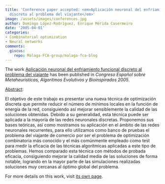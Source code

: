 ```yaml
---
title: 'Conference paper accepted: <em>Aplicación neuronal del enfriamiento funcional
  discreto al problema del viajante</em>'
image: /assets/images/conferences.jpg
author: Domingo López-Rodríguez, Enrique Mérida Casermeiro
date: '2005-04-01'
categories:
- Combinatorial optimization
- Neural networks
comments:
  giscus:
    repo: Malaga-FCA-group/malaga-fca-blog
---
```


The work <u>Aplicación neuronal del enfriamiento funcional discreto al problema del viajante</u> has been published in <em><em>Congreso Español sobre Metaheurísticas, Algoritmos Evolutivos y Bioinspirados</em> 2005</em>.

<u>Abstract</u>:



El objetivo de este trabajo es presentar una nueva técnica de optimización discreta que permite reducir el número de mínimos locales en la función de energía de la red, consiguiendo así mejorar sensiblemente la calidad de las soluciones obtenidas. Debido a su generalidad, esta técnica puede ser aplicada a la mayoría de las redes neuronales discretas. Proponemos sus bases teóricas, así como mostramos su aplicación en el ámbito de las redes neuronales recurrentes, para ello utilizamos como banco de pruebas el problema del viajante de comercio por ser el problema de optimización combinatoria más conocido y el más comúnmente empleado como test para medir la eficacia de las técnicas algorítmicas aplicadas a este tipo de problemas. Hemos comparado esta técnica con métodos de probada eficacia, consiguiendo mejorar la calidad media de las soluciones de forma notable, logrando en la mayor parte de las simulaciones realizadas soluciones muy cercanas al óptimo global del problema.




For more details on this work, visit <a href='/publications/conferences/2005-maeb'>its own page</a>.
